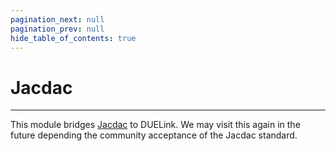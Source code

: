 ```yaml
---
pagination_next: null
pagination_prev: null
hide_table_of_contents: true
---
```



# Jacdac

---

This module bridges [Jacdac](https://microsoft.github.io/jacdac-docs/) to DUELink. We may visit this again in the future depending the community acceptance of the Jacdac standard.

